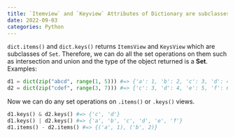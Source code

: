 ```yaml
---
title: `Itemview` and `Keyview` Attributes of Dictionary are subclasses of `Set`
date: 2022-09-03
categories: Python
---
```

`dict.items()` and `dict.keys()` returns `ItemsView` and `KeysView` which are subclasses of `Set`. Therefore, we can do all the set operations on them such as intersection and union and the type of the object returned is a **Set**. Examples:

```python
d1 = dict(zip("abcd", range(1, 5))) #=> {'a': 1, 'b': 2, 'c': 3, 'd': 4}
d2 = dict(zip("cdef", range(3, 7))) #=> {'c': 3, 'd': 4, 'e': 5, 'f': 6}
```

Now we can do  any set operations on `.items()` or `.keys()` views.

```python
d1.keys() & d2.keys() #=> {'c', 'd'}
d1.keys() | d2.keys() #=> {'a', 'b', 'c', 'd', 'e', 'f'}
d1.items() - d2.items() #=> {('a', 1), ('b', 2)}
```

